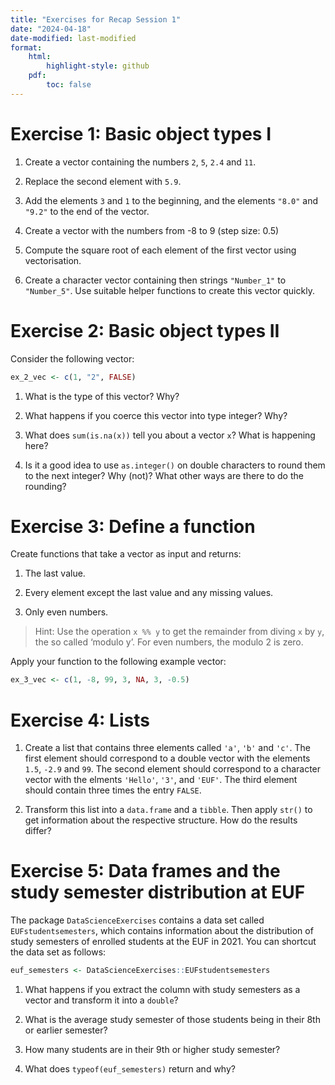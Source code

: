 ```yaml
---
title: "Exercises for Recap Session 1"
date: "2024-04-18"
date-modified: last-modified
format: 
    html: 
        highlight-style: github
    pdf: 
        toc: false
---
```


# Exercise 1: Basic object types I

1. Create a vector containing the numbers `2`, `5`, `2.4` and `11`.

2. Replace the second element with `5.9`.

3. Add the elements `3` and `1` to the beginning, and the elements 
`"8.0"` and `"9.2"` to the end of the vector.

4. Create a vector with the numbers from -8 to 9 (step size: 0.5)

5. Compute the square root of each element of the first vector 
using vectorisation.

6. Create a character vector containing then strings `"Number_1"` to 
`"Number_5"`. Use suitable helper functions to create this vector quickly.

# Exercise 2: Basic object types II

Consider the following vector:

```r
ex_2_vec <- c(1, "2", FALSE)
```

1. What is the type of this vector? Why?

2. What happens if you coerce this vector into type integer? Why?

3. What does `sum(is.na(x))` tell you about a vector `x`? What is happening here?

4. Is it a good idea to use `as.integer()` on double characters to round them to 
the next integer? Why (not)? What other ways are there to do the rounding?

# Exercise 3: Define a function

Create functions that take a vector as input and returns:

1. The last value.

2. Every element except the last value and any missing values.

3. Only even numbers.
    
> Hint: Use the operation `x %% y` to get the remainder from diving `x` by `y`, 
the so called 'modulo y'. For even numbers, the modulo 2 is zero.

Apply your function to the following example vector:

```r
ex_3_vec <- c(1, -8, 99, 3, NA, 3, -0.5)
```

# Exercise 4: Lists

1. Create a list that contains three elements called `'a'`, `'b'` and `'c'`.
The first element should correspond to a double vector with the elements
`1.5`, `-2.9` and `99`.
The second element should correspond to a character vector with the elments
`'Hello'`, `'3'`, and `'EUF'`.
The third element should contain three times the entry `FALSE`.

2. Transform this list into a `data.frame` and a `tibble`. Then apply `str()` to
get information about the respective structure. How do the results differ?


# Exercise 5: Data frames and the study semester distribution at EUF

The package `DataScienceExercises` contains a data set called `EUFstudentsemesters`,
which contains information about the distribution of study semesters of 
enrolled students at the EUF in 2021. You can shortcut the data set as follows:

```r
euf_semesters <- DataScienceExercises::EUFstudentsemesters
```

1. What happens if you extract the column with study semesters as a vector
and transform it into a `double`? 

2. What is the average study semester of those students being in their 8th or 
earlier semester?

3. How many students are in their 9th or higher study semester?

4. What does `typeof(euf_semesters)` return and why?
